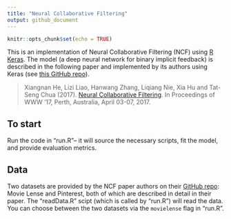 ```yaml
---
title: "Neural Collaborative Filtering"
output: github_document
---
```


```r
knitr::opts_chunk$set(echo = TRUE)
```


This is an implementation of Neural Collaborative Filtering (NCF) using [R Keras](https://keras.rstudio.com/index.html). The model (a deep neural network for binary implicit feedback) is described in the following paper and implemented by its authors using Keras (see [this GitHub repo](https://github.com/hexiangnan/neural_collaborative_filtering)).


> Xiangnan He, Lizi Liao, Hanwang Zhang, Liqiang Nie, Xia Hu and Tat-Seng Chua (2017). [Neural Collaborative Filtering](https://dl.acm.org/doi/10.1145/3038912.3052569). In Proceedings of WWW '17, Perth, Australia, April 03-07, 2017.

## To start

Run the code in "run.R"-- it will source the necessary scripts, fit the model, and provide evaluation metrics. 


## Data

Two datasets are provided by the NCF paper authors on their [GitHub repo](https://github.com/hexiangnan/neural_collaborative_filtering/tree/master/Data): Movie Lense and Pinterest, both of which are described in detail in their paper. The "readData.R" scipt (which is called by "run.R") will read the data. You can choose between the two datasets via the `movielense` flag in "run.R". 